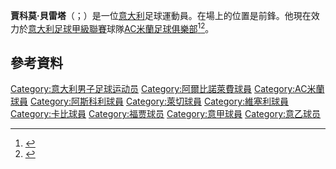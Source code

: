 '''賈科莫·貝雷塔'''（{{lang-it|Giacomo Beretta}}；{{bd|1992年|3月14日}}）是一位[[意大利|意大利]]足球運動員。在場上的位置是前鋒。他現在效力於[[意大利足球甲級聯賽|意大利足球甲級聯賽]]球隊[[AC米蘭足球俱樂部|AC米蘭足球俱樂部]]<ref>{{cite web |title=Trasferimenti estate 2009 |url=http://www.lega-calcio.it/it/Serie-A-TIM/Tutti-i-trasferimenti/Tutti-i-trasferimenti-estate.page |work=lega-calcio.it |publisher=[[Lega_Calcio|Lega Nazionale Professionisti]] |archiveurl=https://www.webcitation.org/5rpIYtAFs?url=http://www.lega-calcio.it/it/Serie-A-TIM/Tutti-i-trasferimenti/Tutti-i-trasferimenti-estate.page |archivedate=2010-08-08 |accessdate=2 May 2011 |language=it |dead-url=yes }}</ref><ref>{{cite web |title=Relazioni e bilancio al 31 dicembre 2009 |url=http://media3.acmilan.com/uploads/bilancio/BilancioGruppoMilan_ACM_12-09.pdf |format=PDF |page=62 |work=acmilan.com |publisher=[[A.C._Milan|Associazione Calcio Milan]] |date=23 April 2010 |accessdate=3 February 2012 |language=it |archive-date=2013-07-26 |archive-url=https://web.archive.org/web/20130726033136/http://media3.acmilan.com/uploads/bilancio/BilancioGruppoMilan_ACM_12-09.pdf |dead-url=no }}</ref>。

==參考資料==
{{Reflist}}

{{DEFAULTSORT:Beretta, Giacomo}}
[[Category:意大利男子足球运动员|Category:意大利男子足球运动员]]
[[Category:阿爾比諾萊費球員|Category:阿爾比諾萊費球員]]
[[Category:AC米蘭球員|Category:AC米蘭球員]]
[[Category:阿斯科利球員|Category:阿斯科利球員]]
[[Category:萊切球員|Category:萊切球員]]
[[Category:維塞利球員|Category:維塞利球員]]
[[Category:卡比球員|Category:卡比球員]]
[[Category:福贾球员|Category:福贾球员]]
[[Category:意甲球員|Category:意甲球員]]
[[Category:意乙球员|Category:意乙球员]]

{{Sport-bio-stub}}